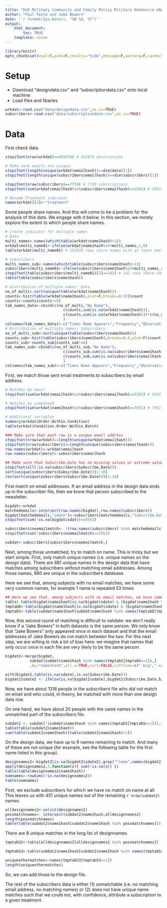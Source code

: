 ```yaml
---
title: "DoD Military Community and Family Policy Military OneSource eNewsletter"
author: "Paul Testa and Jake Bowers"
date: '`r format(Sys.Date(), "%B %d, %Y")`'
output:
    html_document:
        toc: TRUE
	template: cosmo
---
```


```r
library(knitr)
opts_chunk$set(eval=T,echo=F,results="hide",message=F,warning=F,cache=T)

```

\tableofcontents

# Setup

- Download "designdata.csv" and "subscriptiondata.csv" onto local machine
- Load files and libaries

```r
wrkdat<-read.csv("data/designdata.csv",as.is=TRUE)
subscribers<-read.csv("data/subscriptiondata.csv",as.is=TRUE)

```


# Data

First check data

```r
stopifnot(nrow(wrkdat)==491879) # 491879 observations

# Make sure emails are unique:
stopifnot(length(unique(wrkdat$emailhash))==dim(data)[1])
stopifnot(length(unique(subscribers$emailhash))==dim(subscribers)[1])

stopifnot(nrow(subscribers)==7759) # 7759 subscriptions
stopifnot(sum(wrkdat$emailhash%in%subscribers$emailhash)==5563) # 5563 subscribers in initial email list

# Rename Treatment indicator
names(wrkdat)[3]<-"treatment"
```

Some people share names. And this will come to be a problem for the analysis of
this data. We engage with it below. In this section, we mostly explore the
extent to which people share names.

```r
# Create indicator for multiple names
# Data
multi_names<-names(which(table(wrkdat$name1hash)>1))
wrkdat$multi_name01<-ifelse(wrkdat$name1hash%in%multi_names,1,0)
table(wrkdat$multi_name01) # 152828 rows share names with at least one other person

# Subscribers
multi_names_sub<-names(which(table(subscribers$name1hash)>1))
subscribers$multi_name01<-ifelse(subscribers$name1hash%in%multi_names_sub,1,0)
stopifnot(table(subscribers$multi_name01)[2]==142) # 142 rows share names with at least one other person
table(table(subscribers$name1hash))

# Distribution of multiple names: Data
no_of_multi<-sort(unique(table(wrkdat$name1hash)))
counts<-hist(table(wrkdat$name1hash),plot=F,breaks=0:93)$count
counts<-counts[counts!=0]
tab_names_data<-cbind(c(no_of_multi,"No Name"),
                          c(counts,sum(is.na(wrkdat$name1hash))),
                          c(counts,sum(is.na(wrkdat$name1hash)))*c(no_of_multi,1)
                          )
colnames(tab_names_data)<-c("Times Name Appears","Frequency","Observations")
# Distribution of multiple names: Subscribers
no_of_multi_sub<-sort(unique(table(subscribers$name1hash)))
counts_sub<-hist(table(subscribers$name1hash),breaks=0:4,plot=F)$count
counts_sub<-counts_sub[counts_sub!=0]
tab_names_sub<-cbind(c(no_of_multi_sub,"No Name"),
                          c(counts_sub,sum(is.na(subscribers$name1hash))),
                          c(counts_sub,sum(is.na(subscribers$emailhash)))*c(no_of_multi_sub,1)
                          )
colnames(tab_names_sub)<-c("Times Name Appears","Frequency","Observations")
```

First, we match those sent email treatments to subscribers by email address.

```r
# Matches by email
stopifnot(sum(wrkdat$emailhash%in%subscribers$emailhash)==5563) # 5563

# Matches by name1hash
stopifnot(sum(wrkdat$name1hash%in%subscribers$name1hash)==7951) # 7951 subscribers in

# Additional variables
summary(wrkdat$Order.Within.Condition)
table(wrkdat$Condition.Order.Within.Batch)

### Make sure that each row is a unique email address
stopifnot(nrow(wrkdat)==length(unique(wrkdat$emailhash)))
stopifnot(nrow(subscribers)==length(unique(subscribers$emailhash)))
row.names(wrkdat)<-wrkdat$emailhash
row.names(subscribers)<-subscribers$emailhash

## Make sure that Subscribe.Date has no missing values or extreme values.
stopifnot(all(!is.na(subscribers$Subscribe.Date)))
sort(unique(subscribers$Subscribe.Date))[1:10]
rev(sort(unique(subscribers$Subscribe.Date)))[1:10]
```


First match on email addresses. If an email address in the design data ends up
in the subscriber file, then we know that person subscribed to the newsletter.

```r
bigdat<-wrkdat
matchedemails<-intersect(row.names(bigdat),row.names(subscribers))
bigdat[matchedemails,"sdate"]<-subscribers[matchedemails,"Subscribe.Date"]
stopifnot(sum(!is.na(bigdat$sdat))==5563)

subscribers$noemailmatch<- !(row.names(subscribers) %in% matchedemails)
stopifnot(sum(!subscribers$noemailmatch)==5563)

subdat<-subscribers[subscribers$noemailmatch,]

```


Next, among those unmatched, try to match on name. This is tricky but we start
simple.  First, only match unique names (i.e. unique names on the design data).
There are 881 unique names in the design data that have matches among subscribers
without matching email addresses.  Among those names, 880 are unique in the
subscribers database.

Here we see that, among subjects with no email matches, we have some very common names, for example 1 name is repeated 53 times.
```r
## Here we see that, among subjects with no email matches, we have some very common names, for example 1 name is repeated 53 times.
table( table(bigdat$name1hash[is.na(bigdat$sdate) & (bigdat$name1hash %in% subdat$name1hash)]) )
tmptabD<-table(bigdat$name1hash[is.na(bigdat$sdate) & (bigdat$name1hash %in% subdat$name1hash)])
tmptabS<-table(subdat$name1hash[subdat$name1hash %in% names(tmptabD[tmptabD==1])])
```

Now, this second round of matching is difficult to validate: we don't really
know if a "Jake Bowers" in both datasets is the same person. We only know that
"Jake Bowers" only appeared once in each dataset and that the email addresses
of Jake Bowers do not match between the two. For this next step, we are willing
to risk a bit of bias here: we imagine that names that only occur once in each
file are very likely to be the same person.

```r
bigdat2<-merge(bigdat,
	       subdat[subdat$name1hash %in% names(tmptabS[tmptabS==1]),]
	       ,by="name1hash",all.x=TRUE,sort=FALSE,suffixes=c(".big",".sub"))

with(bigdat2,table(is.na(sdate),is.na(Subscribe.Date)))
bigdat2$sdate2 <- ifelse(is.na(bigdat2$sdate),bigdat2$Subscribe.Date,bigdat2$sdate)

```

Now, we have about 1316 people in the subscribers file who did not match on
email and who could, in theory, be matched with more than one design data row.

On one hand, we have about 20 people with the same names in the unmatched part
of the subscribers file.

```r

subdat2 <- subdat[!(subdat$name1hash %in% names(tmptabS[tmptabS==1])),]
table(table(subdat2$name1hash))
sum(table(subdat2$name1hash)[table(subdat2$name1hash)>1])

```

On the design data, we have up to 9 names remaining to match. And many of these
are not unique (for example, see the following table for the first name listed
in this group).

```r
designnames2<-bigdat2[is.na(bigdat2$sdate2),grep("^name",names(bigdat2))]
apply(designnames2,2,function(x){ sum(!is.na(x)) })
table(table(designnames2$name1hash))
numnames<-rowSums(!is.na(designnames2))
table(numnames)
```

First, we exclude subscribers for which we have no match on name at all. This
leaves us with 451 unique names out of the remaining `r nrow(subdat2)` names.

```r
alldesignnames2<-unlist(designnames2)
possmatchnames<- intersect(subdat2$name1hash,alldesignnames2)
length(possmatchnames)
table(table(subdat2$name1hash[subdat2$name1hash %in% possmatchnames]))
```

There are 8 unique matches in the long list of designnames.

```r

tmptabS2<-table(alldesignnames2[alldesignnames2 %in% possmatchnames])

tmptabS3<-table(subdat2$name1hash[subdat2$name1hash %in% names(tmptabS2[tmptabS2==1])])

uniqueothermatches<-names(tmptabS3[tmptabS3==1])
length(uniqueothermatches)
```

So, we can add those to the design file.

The rest of the subscribers data is either (1) unmatchable (i.e. no matching
email address, no matching names) or (2) does not have unique name matches such
that we could not, with confidence, attribute a subscription to a given
treatment.




